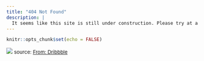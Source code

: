 ```yaml
---
title: "404 Not Found"
description: |
  It seems like this site is still under construction. Please try at a different time...
---
```


```r
knitr::opts_chunk$set(echo = FALSE)


```

![](pictures/Under construction_.gif)
<span style="font-size: small;">source: [From: Dribbble](https://www.pinterest.ch/pin/176977460341776988/)</span>
